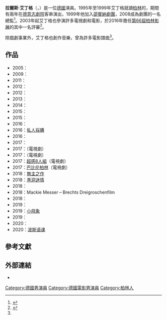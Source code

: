 {{Infobox person
| name         =拉爾斯·艾丁格
| image        = Grimmepreis 2014 103.jpg
| caption      = 拉爾斯·艾丁格，攝於2014年
| birth_name   = 
| birth_date   = {{Birth date and age|1976|1|21}}
| birth_place  = {{flag|德國}}[[柏林|柏林]]
| death_date   = 
| death_place  = 
| occupation   = 演員
| yearsactive  = 2002年至今
| spouse       = Ulrike Eidinger
| children     = 1女
}}

'''拉爾斯·艾丁格'''（{{lang-de|Lars Eidinger}}，{{bd|1976年|1月21日}}）是一位[[德國|德國]]演員。1995年至1999年艾丁格就讀[[柏林|柏林]]的{{tsl|en|Ernst Busch Academy of Dramatic Arts|恩斯特·布什戲劇藝術學院}}，期間有兩年在[[德意志劇院_(柏林)|德意志劇院]]客串演出，1999年他加入[[德國柏林邵賓納劇院|邵賓納劇團]]，2008成為劇團的一名總監<ref name=schaubuehne>{{cite web|url=https://www.schaubuehne.de/en/people/lars-eidinger.html|title=Lars Eidinger|publisher=Schaübuehne|access-date=2021-04-01|archive-date=2018-09-13|archive-url=https://web.archive.org/web/20180913150546/https://www.schaubuehne.de/en/people/lars-eidinger.html|dead-url=no}}</ref>。2003年起艾丁格也參演許多電視劇和電影，於2016年擔任[[第66屆柏林影展|第66屆柏林影展]]的其中一名評審<ref name="full-jury">{{cite web |url=http://www.berlinale.de/en/das_festival/preise_und_juries/preise_internationale_jury/index.html |title=International Jury |access-date=2 February 2016 |work=Berlinale |archive-date=2013-03-17 |archive-url=https://www.webcitation.org/6FBYQS0VQ?url=http://www.berlinale.de/en/das_festival/preise_und_juries/preise_internationale_jury/index.html |dead-url=no }}</ref>。

除戲劇事業外，艾丁格也創作音樂，曾為許多電影譜曲<ref name=schaubuehne/>。

==作品==
{{div col|colwidth=22em}}
* 2005：{{tsl|en|See You at Regis Debray|}}
* 2009：{{tsl|en|Everyone Else|完美第二對}}
* 2011：{{tsl|en|Hell (2011 film)|地獄 (2011年電影)|地獄}}
* 2012：{{tsl|en|Goltzius and the Pelican Company|高俅斯和鵜鶘公社}}
* 2012：{{tsl|en|Home for the Weekend|週末回家}}
* 2013：{{tsl|en|Foyle's War|战地神探}}
* 2014：{{tsl|en|Clouds of Sils Maria|星光雲寂}}
* 2015：{{tsl|en|Dora or the Sexual Neuroses of Our Parents|少女性愛官能症}}
* 2015：{{tsl|en|Sworn Virgin (film)|處女之誓}}
* 2016：{{tsl|en|The Origin of Violence|}}
* 2016：[[私人採購|私人採購]]
* 2016：{{tsl|en|The Bloom of Yesterday|昨日盛開的花朵}}
* 2017：{{tsl|en|Matilda (2017 film)|絕世名伶 (電影)|絕世名伶}}
* 2017：{{tsl|en|Schuld nach Ferdinand von Schirach|}}（電視劇）
* 2017：{{tsl|en|SS-GB（電視劇）|SS-GB}}（電視劇）
* 2017：[[超感8人組|超感8人組]]（電視劇）
* 2017：[[巴比伦柏林|巴比伦柏林]]（電視劇）
* 2018：[[無主之作|無主之作]]
* 2018：[[黑洞迷情|黑洞迷情]]
* 2018：{{tsl|en|Cut Off (film)|抽屍剝繭}}
* 2018：Mackie Messer – Brechts Dreigroschenfilm
* 2018：{{tsl|en|25 km/h|時速二十五}}
* 2019：{{tsl|en|Proxima (film)|星星知我心 (2019年電影)|星星知我心}}
* 2019：[[小飛象_(2019年電影)|小飛象]]
* 2019：{{tsl|en|All My Loving (film)|我所有的愛}}
* 2020：{{tsl|en|My Little Sister (2020 film)|我的親親小妹}}
* 2020：[[波斯语课|波斯语课]]
{{div col end}}

==參考文獻==
{{Reflist}}
{{portalbar|德國|戏剧|電影}}

==外部連結==
{{commons category|Lars Eidinger}}
*{{IMDb name|1955257|Lars Eidinger}}
{{Authority control}}

[[Category:德國男演員|Category:德國男演員]]
[[Category:德國電影男演員|Category:德國電影男演員]]
[[Category:柏林人|Category:柏林人]]